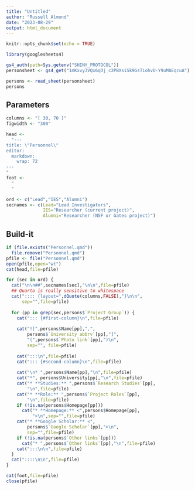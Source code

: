 ```yaml
---
title: "Untitled"
author: "Russell Almond"
date: "2023-08-29"
output: html_document
---
```


```r
knitr::opts_chunk$set(echo = TRUE)
```

```r
library(googlesheets4)
```

```r
gs4_auth(path=Sys.getenv("SHINY_PROTOCOL"))
personsheet <- gs4_get("1mKxvy3VQx6qOj_c2PBXsiSk9GsTiohvU-Y9uMAEqcuA")
```

```r
persons <- read_sheet(personsheet)
persons
```
## Parameters

```r
columns <- "[ 30, 70 ]"
figwidth <- "300"
```

```r
head <- 
  "---
title: \"Personnel\"
editor: 
  markdown: 
    wrap: 72
---
"
foot <- 
  "
  "
```

```r
ord <- c("Lead","IES","Alumni")
secnames <- c(Lead="Lead Investigators",
              IES="Researcher (current project)",
              Alumni="Researcher (NSF or Gates project)")
```

## Build-it

```r
if (file.exists("Personnel.qmd")) 
  file.remove("Personnel.qmd")
pfile <- file("Personnel.qmd")
open(pfile,open="wt")
cat(head,file=pfile)
```

```r
for (sec in ord) {
  cat("\n\n##",secnames[sec],"\n\n",file=pfile)
  ## Quarto is really sensitive to whitespace
  cat(":::: {layout=",dQuote(columns,FALSE),"}\n\n",
      sep="",file=pfile)
  
  for (pp in grep(sec,persons$`Project Group`)) {
    cat("::: {#first-column}\n",file=pfile)
    
    cat("![",persons$Name[pp],",",
        persons$`University abbrv`[pp],"]",
        "(",persons$`Photo link`[pp],")\n",
        sep="", file=pfile)
    
    cat(":::\n",file=pfile)
    cat("::: {#second-column}\n",file=pfile)
    
    cat("\n* ",persons$Name[pp],"\n",file=pfile)
    cat("*", persons$University[pp],"\n",file=pfile)
    cat("* **Studies:** ",persons$`Research Studies`[pp],
        "\n",file=pfile)
    cat("* **Role:** ",persons$`Project Roles`[pp],
        "\n",file=pfile)
    if (!is.na(persons$Homepage[pp]))
      cat("* **Homepage:** <",persons$Homepage[pp],
          ">\n",sep="",file=pfile)
    cat("* **Google Scholar:** <",
        persons$`Google Scholar`[pp],">\n",
        sep="",file=pfile)
    if (!is.na(persons$`Other links`[pp]))
      cat("* ",persons$`Other links`[pp],"\n",file=pfile)
    cat(":::\n\n",file=pfile)  
  }
  cat("::::\n\n",file=pfile)
}
```

```r
cat(foot,file=pfile)
close(pfile)
```


